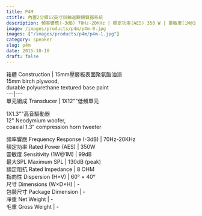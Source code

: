 ```yaml
---
title: P4M
ctitle: 內置2分頻12英寸同軸返聽揚聲器系統
description: 頻率響應(-3dB) 70Hz-20KHz | 額定功率(AES) 350 W | 靈敏度(1W@1M) 99dB | 最大SPL 130dB (peak)
image: /images/products/p4m/p4m-0.jpg
images: ["/images/products/p4m/p4m-1.jpg"]
category: speaker
slug: p4m
date: 2015-10-10
draft: false
---
```


箱體 Construction  |  15mm壓層板表面聚氨酯油漆  
15mm birch plywood,  
durable polyurethane textured base paint  
---|---  
單元組成 Transducer  |  1X12""低頻單元  
  
 1X1.3""高音驅動器  
12" Neodymium woofer,  
coaxial 1.3" compression horn tweeter  
  
頻率響應 Frequency Response (-3dB)  |  70Hz-20KHz   
額定功率 Rated Power (AES)  |  350W   
靈敏度 Sensitivity (1W@1M)  |  99dB   
最大SPL Maximum SPL  |  130dB (peak)   
額定阻抗 Rated Impedance  |  8 OHM   
指向性 Dispersion (H×V)  |  60° × 40°   
尺寸 Dimensions (W×D×H)  |  \-   
包裝尺寸 Package Dimension  |  \-   
凈重 Net Weight  |  \-   
毛重 Gross Weight  |  \- 


